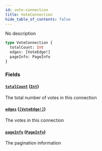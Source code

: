 ```yaml
---
id: vote-connection
title: VoteConnection
hide_table_of_contents: false
---
```



No description

```graphql
type VoteConnection {
  totalCount: Int
  edges: [VoteEdge!]
  pageInfo: PageInfo
}
```


### Fields

#### [`totalCount`](#) ([`Int`](/docs/testnet/graphql/scalars/int))

The total number of votes in this connection


#### [`edges`](#) ([`[VoteEdge!]`](/docs/testnet/graphql/objects/vote-edge))

The votes in this connection


#### [`pageInfo`](#) ([`PageInfo`](/docs/testnet/graphql/objects/page-info))

The pagination information





